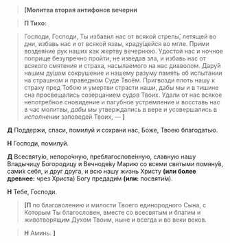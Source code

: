 > **<b>[</b>Молитва вторая антифонов вечерни**

> **П Тихо:**

> Господи, Господи, Ты избавил нас от всякой стрелы́, летящей во дни, избавь нас и от всякой язвы, краду́щейся во мгле. Прими воздея́ние рук наших как жертву вечернюю. Удостой нас и ночное поприще безупречно пройти, не изведав зла, и избавь нас от всякого смятения и страха, насылаемого на нас диаволом. Дару́й нашим ду́шам сокрушение и нашему разуму память об испытании на страшном и праведном Суде Твоём. Пригвозди плоть нашу к страху пред Тобою и умертви страсти наши, дабы мы и в тишине сна просвещались созерцанием судов Твоих. Удали от нас всякое непотребное сновидение и пагубное устремление и восставь нас в час молитвы, *дабы мы* утверждались в вере и усовершались в *исполнении* заповедей Твоих, — **<b>]</b>**

**Д** Поддержи, спаси, помилуй и сохрани нас, Боже, Твоею благодатью.

**Н** Господи, помилуй.

**Д** Всесвяту́ю, непоро́чную, преблагослове́нную, славную нашу Владычицу Богородицу и Вечноде́ву Марию со всеми святыми помяну́в, сами́х себя, и друг друга, и всю нашу жизнь Христу **(или более древнее:** чрез Христа<R>)</R> Богу предади́м **(или:** посвяти́м<R>)</R>.  

**Н** Тебе, Господи.

> **<b>[</b>П** по благоволению и милости Твоего единородного Сына, с Которым Ты благословен, вместе со всесвятым и благим и животворящим Духом Твоим, ныне и всегда и во веки веков.

> **Н** Аминь. **<b>]</b>**


